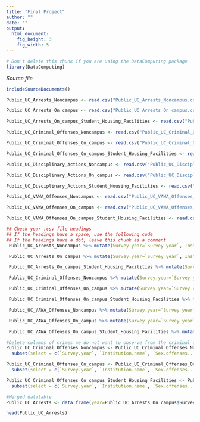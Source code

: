---
title: "Final Project"
author: ""
date: ""
output: 
  html_document:
    fig_height: 3
    fig_width: 5
---
<!-- Don't edit in between this line and the one below -->
```{r include=FALSE}
# Don't delete this chunk if you are using the DataComputing package
library(DataComputing)
```
*Source file* 
```{r, results='asis', echo=FALSE}
includeSourceDocuments()
```
<!-- Don't edit the material above this line -->

```{r}
Public_UC_Arrests_Noncampus <- read.csv("Public_UC_Arrests_Noncampus.csv")

Public_UC_Arrests_On_campus <- read.csv("Public_UC_Arrests_On_campus.csv")

Public_UC_Arrests_On_campus_Student_Housing_Facilities <- read.csv("Public_UC_Arrests_On_campus_Student_Housing_Facilities.csv")

Public_UC_Criminal_Offenses_Noncampus <- read.csv("Public_UC_Criminal_Offenses_Noncampus.csv")

Public_UC_Criminal_Offenses_On_campus <- read.csv("Public_UC_Criminal_Offenses_On_campus.csv")

Public_UC_Criminal_Offenses_On_campus_Student_Housing_Facilities <- read.csv("Public_UC_Criminal_Offenses_On_campus_Student_Housing_Facilities.csv")

Public_UC_Disciplinary_Actions_Noncampus <- read.csv("Public_UC_Disciplinary_Actions_Noncampus.csv")

Public_UC_Disciplinary_Actions_On_campus <- read.csv("Public_UC_Disciplinary_Actions_On_campus.csv")

Public_UC_Disciplinary_Actions_Student_Housing_Facilities <- read.csv("Public_UC_Disciplinary_Actions_Student_Housing_Facilities.csv")

Public_UC_VAWA_Offenses_Noncampus <- read.csv("Public_UC_VAWA_Offenses_Noncampus.csv")

Public_UC_VAWA_Offenses_On_campus <- read.csv("Public_UC_VAWA_Offenses_On_campus.csv")

Public_UC_VAWA_Offenses_On_campus_Student_Housing_Facilities <- read.csv("Public_UC_VAWA_Offenses_On_campus_Student_Housing_Facilities.csv")
```
```{r}
## Check your .csv file headings
## If the headings have a space, use the following code
## If the headings have a dot, leave this chunk as a comment
 Public_UC_Arrests_Noncampus %>% mutate(Survey.year=`Survey year`, Institution.name=`Institution name`, Institution.size=`Institution Size`, Illegal.weapons.possession=`Illegal weapons possession`, Drug.law.violations=`Drug law violations`)

 Public_UC_Arrests_On_campus %>% mutate(Survey.year=`Survey year`, Institution.name=`Institution name`, Institution.size=`Institution Size`, Illegal.weapons.possession=`Illegal weapons possession`, Drug.law.violations=`Drug law violations`)

 Public_UC_Arrests_On_campus_Student_Housing_Facilities %>% mutate(Survey.year=`Survey year`, Institution.name=`Institution name`, Institution.size=`Institution Size`, Illegal.weapons.possession=`Illegal weapons possession`, Drug.law.violations=`Drug law violations`)

 Public_UC_Criminal_Offenses_Noncampus %>% mutate(Survey.year=`Survey year`, Institution.name=`Institution name`, Sex.offenses...Forcible=`Sex offenses - Forcible`, Aggravated.assault=`Aggravated assault`, Motor.vehicle.theft=`Motor vehicle theft`)

 Public_UC_Criminal_Offenses_On_campus %>% mutate(Survey.year=`Survey year`, Institution.name=`Institution name`, Sex.offenses...Forcible=`Sex offenses - Forcible`, Aggravated.assault=`Aggravated assault`, Motor.vehicle.theft=`Motor vehicle theft`)

 Public_UC_Criminal_Offenses_On_campus_Student_Housing_Facilities %>% mutate(Survey.year=`Survey year`, Institution.name=`Institution name`, Sex.offenses...Forcible=`Sex offenses - Forcible`, Aggravated.assault=`Aggravated assault`, Motor.vehicle.theft=`Motor vehicle theft`)

 Public_UC_VAWA_Offenses_Noncampus %>% mutate(Survey.year=`Survey year`, Institution.name=`Institution name`, Institution.size=`Institution Size`, Domestic.violence=`Domestic violence`, Dating.violence=`Dating violence`)

 Public_UC_VAWA_Offenses_On_campus %>% mutate(Survey.year=`Survey year`, Institution.name=`Institution name`, Institution.size=`Institution Size`, Domestic.violence=`Domestic violence`, Dating.violence=`Dating violence`)

 Public_UC_VAWA_Offenses_On_campus_Student_Housing_Facilities %>% mutate(Survey.year=`Survey year`, Institution.name=`Institution name`, Institution.size=`Institution Size`, Domestic.violence=`Domestic violence`, Dating.violence=`Dating violence`)
```
```{r}
#Delete columns of crimes we do not want to observe from the criminal offenses data
Public_UC_Criminal_Offenses_Noncampus <- Public_UC_Criminal_Offenses_Noncampus %>%
  subset(select = c(`Survey.year`, `Institution.name`, `Sex.offenses...Forcible`, Robbery, `Aggravated.assault`, Burglary, `Motor.vehicle.theft`, Arson))

Public_UC_Criminal_Offenses_On_campus <- Public_UC_Criminal_Offenses_On_campus %>%
  subset(select = c(`Survey.year`, `Institution.name`, `Sex.offenses...Forcible`, Robbery, `Aggravated.assault`, Burglary, `Motor.vehicle.theft`, Arson))

Public_UC_Criminal_Offenses_On_campus_Student_Housing_Facilities <- Public_UC_Criminal_Offenses_On_campus_Student_Housing_Facilities %>%
  subset(select = c(`Survey.year`, `Institution.name`, `Sex.offenses...Forcible`, Robbery, `Aggravated.assault`, Burglary, `Motor.vehicle.theft`, Arson))
```

```{r}
#Merged datatable
Public_UC_Arrests <- data.frame(year=Public_UC_Arrests_On_campus$Survey.year, name=Public_UC_Arrests_On_campus$Institution.name, size=Public_UC_Arrests_On_campus$Institution.Size, weapon_possession = (Public_UC_Arrests_On_campus$Illegal.weapons.possession + Public_UC_Arrests_On_campus_Student_Housing_Facilities$Illegal.weapons.possession + Public_UC_Arrests_Noncampus$Illegal.weapons.possession)/Public_UC_Arrests_On_campus$Institution.Size, drug_violations = (Public_UC_Arrests_On_campus$Drug.law.violations + Public_UC_Arrests_On_campus_Student_Housing_Facilities$Illegal.weapons.possession + Public_UC_Arrests_Noncampus$Illegal.weapons.possession)/Public_UC_Arrests_On_campus$Institution.Size, liquor_violations = (Public_UC_Arrests_On_campus$Liquor.law.violations + Public_UC_Arrests_On_campus_Student_Housing_Facilities$Liquor.law.violations + Public_UC_Arrests_Noncampus$Liquor.law.violations)/Public_UC_Arrests_On_campus$Institution.Size)

head(Public_UC_Arrests)
```


